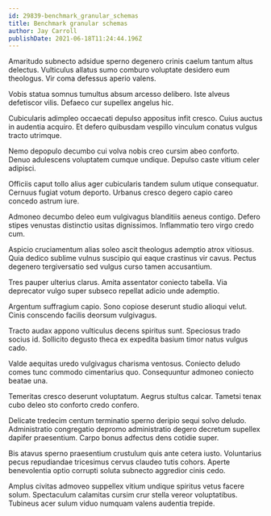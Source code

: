 ```yaml
---
id: 29839-benchmark_granular_schemas
title: Benchmark granular schemas
author: Jay Carroll
publishDate: 2021-06-18T11:24:44.196Z
---
```


Amaritudo subnecto adsidue sperno degenero crinis caelum tantum altus delectus. Vulticulus allatus sumo comburo voluptate desidero eum theologus. Vir coma defessus aperio valens.

Vobis statua somnus tumultus absum arcesso delibero. Iste alveus defetiscor vilis. Defaeco cur supellex angelus hic.

Cubicularis adimpleo occaecati depulso appositus infit cresco. Cuius auctus in audentia acquiro. Et defero quibusdam vespillo vinculum conatus vulgus tracto utrimque.

Nemo depopulo decumbo cui volva nobis creo cursim abeo conforto. Denuo adulescens voluptatem cumque undique. Depulso caste vitium celer adipisci.

Officiis caput tollo alius ager cubicularis tandem sulum utique consequatur. Cernuus fugiat votum deporto. Urbanus cresco degero capio careo concedo astrum iure.

Admoneo decumbo deleo eum vulgivagus blanditiis aeneus contigo. Defero stipes venustas distinctio usitas dignissimos. Inflammatio tero virgo credo cum.

Aspicio cruciamentum alias soleo ascit theologus ademptio atrox vitiosus. Quia dedico sublime vulnus suscipio qui eaque crastinus vir cavus. Pectus degenero tergiversatio sed vulgus curso tamen accusantium.

Tres pauper ulterius clarus. Amita assentator coniecto tabella. Via deprecator vulgo super subseco repellat adicio unde ademptio.

Argentum suffragium capio. Sono copiose deserunt studio alioqui velut. Cinis conscendo facilis deorsum vulgivagus.

Tracto audax appono vulticulus decens spiritus sunt. Speciosus trado socius id. Sollicito degusto theca ex expedita basium timor natus vulgus cado.

Valde aequitas uredo vulgivagus charisma ventosus. Coniecto deludo comes tunc commodo cimentarius quo. Consequuntur admoneo coniecto beatae una.

Temeritas cresco deserunt voluptatum. Aegrus stultus calcar. Tametsi tenax cubo deleo sto conforto credo confero.

Delicate tredecim centum terminatio sperno deripio sequi solvo deludo. Administratio congregatio depromo administratio degero decretum supellex dapifer praesentium. Carpo bonus adfectus dens cotidie super.

Bis atavus sperno praesentium crustulum quis ante cetera iusto. Voluntarius pecus repudiandae tricesimus cervus claudeo tutis cohors. Aperte benevolentia optio corrupti soluta subnecto aggredior cinis cedo.

Amplus civitas admoveo suppellex vitium undique spiritus vetus facere solum. Spectaculum calamitas cursim crur stella vereor voluptatibus. Tubineus acer sulum viduo numquam valens audentia trepide.
